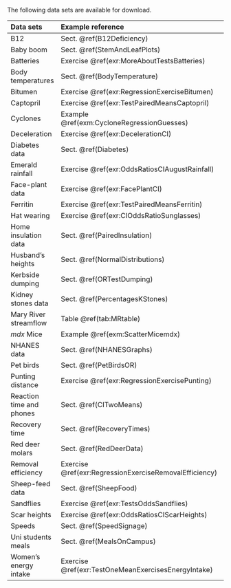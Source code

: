 
The following data sets are available for download.

Data sets                  |  Example reference              | SPSS format           |    `csv` (`jamovi`) format
:--------------------------+:--------------------------------+-----------------------+-------------------------------:
B12                        | Sect. \@ref(B12Deficiency)      | [B12-Long.sav](./Data/B12-Long.sav) | [B12-Long.csv](./Data/B12-Long.sav)
Baby boom                  | Sect. \@ref(StemAndLeafPlots)   | [BabyBoom.sav](./Data/BabyBoom.sav) | [BabyBoom.csv](./Data/BabyBoom.csv)
Batteries                  | Exercise \@ref(exr:MoreAboutTestsBatteries) | | [Battery.csv](Data/Battery.csv)
Body temperatures          | Sect. \@ref(BodyTemperature)    | [BodyTemp.sav](./Data/BodyTemp.sav) | [BodyTemp.csv](./Data/BodyTemp.csv)
Bitumen                    | Exercise \@ref(exr:RegressionExerciseBitumen) | [Bitumen.sav](./Data/Bitumen.sav) | [Bitumen.csv](./Data/Bitumen.csv)
Captopril                  | Exercise \@ref(exr:TestPairedMeansCaptopril)          | [Captopril.sav](./Data/Captopril.sav) | [Captopril.csv](./Data/Captopril.csv)
Cyclones                   | Example \@ref(exm:CycloneRegressionGuesses) | [Cyclones.sav](./Data/Cyclones.sav) | [Cyclones.csv](./Data/Cyclones.csv)
Deceleration               | Exercise \@ref(exr:DecelerationCI) | | [Deceleration.csv](./Data/Deceleration.csv)
Diabetes data              | Sect. \@ref(Diabetes)           | [Diabetes.sav](./Data/Diabetes.sav) | [Diabetes.csv](./Data/Diabetes.csv)
Emerald rainfall           | Exercise \@ref(exr:OddsRatiosCIAugustRainfall)  | [EmeraldRain.sav](./Data/EmeraldRain.sav)
Face-plant data            | Exercise \@ref(exr:FacePlantCI)        | [forwardfall.sav](./Data/forwardfall.sav)       | [forwardfall.csv](./Data/forwardfall.csv)  
Ferritin                   | Exercise \@ref(exr:TestPairedMeansFerritin) | | [Ferritin.csv](./Data/Ferritin.csv)
Hat wearing                | Exercise \@ref(exr:CIOddsRatioSunglasses) | \ [HatSunglasses.csv](Data/HatSunglasses.csv)
Home insulation data       | Sect. \@ref(PairedInsulation)   | [InsulationBeforeAfter.sav](./Data/InsulationBeforeAfter.sav) | [InsulationBeforeAfter.csv](./Data/InsulationBeforeAfter.csv)
Husband's heights          | Sect. \@ref(NormalDistributions) | | [HusbandWife.csv](./Data/HusbandWife.csv)
Kerbside dumping           | Sect. \@ref(ORTestDumping)      | [Kerbside.sav](./Data/Kerbside.sav)
Kidney stones data         | Sect. \@ref(PercentagesKStones) | [KStones.sav](./Data/KStones.sav)
Mary River streamflow      | Table \@ref(tab:MRtable)        | |[138110A.csv](./Data/138110A.csv)
*mdx* Mice                 | Example \@ref(exm:ScatterMicemdx) |  | [mdxMice.csv](./Data/mdxMice.csv)
NHANES data                | Sect. \@ref(NHANESGraphs)       | [NHANES.sav](./Data/NHANES.sav)  
Pet birds                  | Sect. \@ref(PetBirdsOR)         | [PetBirds.sav](./Data/PetBirds.sav)
Punting distance           | Exercise \@ref(exr:RegressionExercisePunting)         | [Punting.sav](./Data/Punting.sav) | [Punting.csv](./Data/Punting.csv)
Reaction time and phones   | Sect. \@ref(CITwoMeans)         | [ReactionTimePhoneInd.sav](./Data/ReactionTimePhoneInd.sav) | [ReactionTimePhoneInd.csv](//Data/ReactionTimePhoneInd.csv)
Recovery time              | Sect. \@ref(RecoveryTimes)      | [RecoveryTimes.sav](./Data/RecoveryTimes.sav)
Red deer molars            | Sect. \@ref(RedDeerData)        | [reddeer.sav](./Data/reddeer.sav) | [RedDeer.csv](./Data/RedDeer.csv)
Removal efficiency         | Exercise \@ref(exr:RegressionExerciseRemovalEfficiency)                   | [Removal.sav](./Data/Removal.sav)  | [Removal.csv](./Data/Removal.csv)
Sheep-feed data            | Sect. \@ref(SheepFood)          | [Ruminant.sav](./Data/Ruminant.sav)  | [Ruminant.csv](./Data/Ruminant.csv)
Sandflies                  | Exercise \@ref(exr:TestsOddsSandflies)             | [Sandfly.sav](./Data/Sandfly.sav)
Scar heights               | Exercise \@ref(exr:OddsRatiosCIScarHeights)        | [ScarHeight.sav](./Data/ScarHeight.sav)
Speeds                     | Sect. \@ref(SpeedSignage) | | [Speed.csv](./Data/Speed.csv)
Uni students meals         | Sect. \@ref(MealsOnCampus)      | [UniStudentsLong.sav](./Data/UniStudentsLong.sav)
Women's energy intake      | Exercise \@ref(exr:TestOneMeanExercisesEnergyIntake)       | [WomenEnergy.sav](./Data/WomenEnergy.sav)
